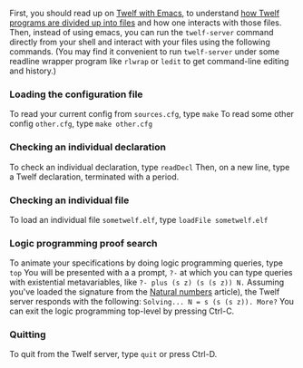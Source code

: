 First, you should read up on [[Twelf with Emacs]], to understand [[Twelf with Emacs#How Twelf programs are divided up into files|how Twelf programs are divided up into files]] and how one interacts with those files.  Then, instead of using emacs, you can run the <tt>twelf-server</tt> command directly from your shell and interact with your files using the following commands.  (You may find it convenient to run <tt>twelf-server</tt> under some readline wrapper program like <tt>rlwrap</tt> or <tt>ledit</tt> to get command-line editing and history.)

=== Loading the configuration file ===

To read your current config from <tt>sources.cfg</tt>, type <code>make</code>  To read some other config <tt>other.cfg</tt>, type <code>make other.cfg</code>

=== Checking an individual declaration ===

To check an individual declaration, type <code>readDecl</code>  Then, on a new line, type a Twelf declaration, terminated with a period.

=== Checking an individual file ===

To load an individual file <tt>sometwelf.elf</tt>, type <code>loadFile sometwelf.elf</code>

=== Logic programming proof search ===

To animate your specifications by doing logic programming queries, type <code>top</code>  You will be presented with a a prompt, <code>?-</code> at which you can type queries with existential metavariables, like <code>?- plus (s z) (s (s z)) N.</code>  Assuming you've loaded the signature from the [[Natural numbers]] article), the Twelf server responds with the following: <code>Solving...
N = s (s (s z)).
More?</code>
You can exit the logic programming top-level by pressing Ctrl-C.

=== Quitting ===

To quit from the Twelf server, type <code>quit</code> or press Ctrl-D.